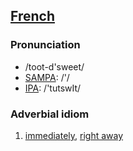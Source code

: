 == [[French]] ==
===Pronunciation===
*/toot-d'sweet/
*[[w:SAMPA|SAMPA]]: /'/
*[[w:IPA|IPA]]: /'tutswIt/

===Adverbial idiom===
# [[immediately]], [[right away]]